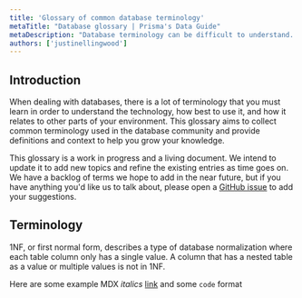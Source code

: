 ```yaml
---
title: 'Glossary of common database terminology'
metaTitle: "Database glossary | Prisma's Data Guide"
metaDescription: "Database terminology can be difficult to understand.  This glossary was designed to help you learn important terminology by providing definitions and context in one place."
authors: ['justinellingwood']
---
```


## Introduction

When dealing with databases, there is a lot of terminology that you must learn in order to understand the technology, how best to use it, and how it relates to other parts of your environment.  This glossary aims to collect common terminology used in the database community and provide definitions and context to help you grow your knowledge.

This glossary is a work in progress and a living document.  We intend to update it to add new topics and refine the existing entries as time goes on.  We have a backlog of terms we hope to add in the near future, but if you have anything you'd like us to talk about, please open a [GitHub issue](https://github.com/prisma/dataguide/issues/new?title=Glossary%20suggestion%3A%20) to add your suggestions.

## Terminology



<dl>
<AnchorItem id="1nf" title="1NF">
    1NF, or first normal form, describes a type of database normalization where each table column only has a single value.  A column that has a nested table as a value or multiple values is not in 1NF.
</AnchorItem>


<AnchorItem id="2nf" title="2NF">

Here are some example MDX _italics_ [link](link) and some `code` format
</AnchorItem>

</dl>

